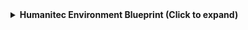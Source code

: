<details>
<summary><b>Humanitec Environment Blueprint (Click to expand)</b></summary>

```json showLineNumbers

{
  "identifier": "humanitecEnvironment",
  "title": "Humanitec Environment",
  "icon": "Environment",
  "schema": {
    "properties": {
      "type": {
        "title": "Type",
        "icon": "DefaultProperty",
        "type": "string"
      },
      "createdAt": {
        "type": "string",
        "format": "date-time",
        "title": "Creation Date",
        "description": "The date and time when the environment was created."
      },
      "lastDeploymentStatus": {
        "type": "string",
        "title": "Last Deployment Status",
        "description": "The status of the last deployment."
      },
      "lastDeploymentDate": {
        "type": "string",
        "format": "date-time",
        "title": "Last Deployment Date",
        "description": "The date and time of the last time the environment was deployed."
      },
      "lastDeploymentComment": {
        "type": "string",
        "title": "Last Deployment Comment",
        "description": "comment on the last deployment"
      }
    },
    "required": []
  },
  "mirrorProperties": {},
  "calculationProperties": {},
  "aggregationProperties": {},
  "relations": {
    "humanitecApplication": {
      "title": "Application",
      "target": "humanitecApplication",
      "required": false,
      "many": false
    }
  }
}
```
</details>
